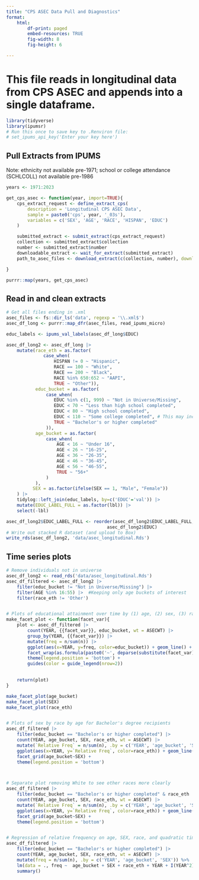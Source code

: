 ```yaml
---
title: "CPS ASEC Data Pull and Diagnostics"
format: 
    html:
        df-print: paged
        embed-resources: TRUE
        fig-width: 8
        fig-height: 6

---
```


# This file reads in longitudinal data from CPS ASEC and appends into a single dataframe.
```r
library(tidyverse)
library(ipumsr)
# Run this once to save key to .Renviron file:
# set_ipums_api_key('Enter your key here')
```



## Pull Extracts from IPUMS
Note: ethnicity not available pre-1971; school or college attendance (SCHLCOLL) not available pre-1986
```r
years <- 1971:2023

get_cps_asec <- function(year, import=TRUE){
    cps_extract_request <- define_extract_cps(
        description = 'Longitudinal CPS ASEC Data',
        sample = paste0('cps', year, '_03s'),
        variables = c('SEX', 'AGE', 'RACE', 'HISPAN', 'EDUC')
    )

    submitted_extract <- submit_extract(cps_extract_request)
    collection <- submitted_extract$collection
    number <- submitted_extract$number
    downloadable_extract <- wait_for_extract(submitted_extract)
    path_to_asec_files <- download_extract(c(collection, number), download_dir = "data")

}

purrr::map(years, get_cps_asec)
```

## Read in and clean extracts
```r
# Get all files ending in .xml
asec_files <- fs::dir_ls('data', regexp = '\\.xml$')
asec_df_long <- purrr::map_dfr(asec_files, read_ipums_micro)

educ_labels <- ipums_val_labels(asec_df_long$EDUC)

asec_df_long2 <- asec_df_long |>
    mutate(race_eth = as.factor(
              case_when(
                  HISPAN != 0 ~ "Hispanic",
                  RACE == 100 ~ "White",
                  RACE == 200 ~ "Black",
                  RACE %in% 650:652 ~ "AAPI",
                  TRUE ~ "Other")),
           educ_bucket = as.factor(
               case_when(
                  EDUC %in% c(1, 999) ~ "Not in Universe/Missing",
                  EDUC < 70 ~ "Less than high school completed",
                  EDUC < 80 ~ "High school completed",
                  EDUC < 110 ~ "Some college completed", # This may include Associate's degree or other vocational training
                  TRUE ~ "Bachelor's or higher completed"
               )),
           age_bucket = as.factor(
               case_when(
                   AGE < 16 ~ "Under 16",
                   AGE < 26 ~ "16-25",
                   AGE < 36 ~ "26-35",
                   AGE < 46 ~ "36-45",
                   AGE < 56 ~ "46-55",
                   TRUE ~ "56+"
               )
           ),
          SEX = as.factor(ifelse(SEX == 1, "Male", "Female"))
    ) |>
    tidylog::left_join(educ_labels, by=c('EDUC'='val')) |>
    mutate(EDUC_LABEL_FULL = as.factor(lbl)) |> 
    select(-lbl)

asec_df_long2$EDUC_LABEL_FULL <- reorder(asec_df_long2$EDUC_LABEL_FULL,
                                      asec_df_long2$EDUC)
# Write out stacked R dataset (and upload to Box)
write_rds(asec_df_long2, 'data/asec_longitudinal.Rds')
```



## Time series plots
```r
# Remove individuals not in universe
asec_df_long2 <- read_rds('data/asec_longitudinal.Rds')
asec_df_filtered <- asec_df_long2 |>
    filter(educ_bucket != "Not in Universe/Missing") |> 
    filter(AGE %in% 16:55) |>  #Keeping only age buckets of interest 
    filter(race_eth != 'Other')


# Plots of educational attainment over time by (1) age, (2) sex, (3) race/ethnicity
make_facet_plot <- function(facet_var){
    plot <- asec_df_filtered |>
        count(YEAR, {{facet_var}}, educ_bucket, wt = ASECWT) |>
        group_by(YEAR, {{facet_var}}) |> 
        mutate(freq = n/sum(n)) |> 
        ggplot(aes(x=YEAR, y=freq, color=educ_bucket)) + geom_line() +
        facet_wrap(as.formula(paste0('~', deparse(substitute(facet_var))))) +
        theme(legend.position = 'bottom') +
        guides(color = guide_legend(nrow=2))

    
    return(plot)
}

make_facet_plot(age_bucket)
make_facet_plot(SEX)
make_facet_plot(race_eth)


# Plots of sex by race by age for Bachelor's degree recipients
asec_df_filtered |> 
    filter(educ_bucket == "Bachelor's or higher completed") |> 
    count(YEAR, age_bucket, SEX, race_eth, wt = ASECWT) |>
    mutate(`Relative Freq` = n/sum(n), .by = c('YEAR', 'age_bucket', 'SEX')) |> 
    ggplot(aes(x=YEAR, y=`Relative Freq`, color=race_eth)) + geom_line() + geom_smooth(se=FALSE) +
    facet_grid(age_bucket~SEX) +
    theme(legend.position = 'bottom')



# Separate plot removing White to see other races more clearly
asec_df_filtered |> 
    filter(educ_bucket == "Bachelor's or higher completed" & race_eth != 'White') |> 
    count(YEAR, age_bucket, SEX, race_eth, wt = ASECWT) |>
    mutate(`Relative Freq` = n/sum(n), .by = c('YEAR', 'age_bucket', 'SEX')) |> 
    ggplot(aes(x=YEAR, y=`Relative Freq`, color=race_eth)) + geom_line() + geom_smooth(se=FALSE) +
    facet_grid(age_bucket~SEX) +
    theme(legend.position = 'bottom')


# Regression of relative frequency on age, SEX, race, and quadratic time trend
asec_df_filtered |> 
    filter(educ_bucket == "Bachelor's or higher completed") |> 
    count(YEAR, age_bucket, SEX, race_eth, wt = ASECWT) |>
    mutate(freq = n/sum(n), .by = c('YEAR', 'age_bucket', 'SEX')) %>% 
    lm(data = ., freq ~  age_bucket + SEX + race_eth + YEAR + I(YEAR^2)) |> 
    summary()
```
